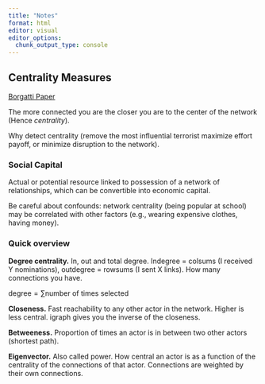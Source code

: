 ```yaml
---
title: "Notes"
format: html
editor: visual
editor_options: 
  chunk_output_type: console
---
```


## Centrality Measures

[Borgatti Paper](https://link.springer.com/content/pdf/10.1007/s10588-006-7084-x.pdf)

The more connected you are the closer you are to the center of the network (Hence *centrality*).

Why detect centrality (remove the most influential terrorist maximize effort payoff, or minimize disruption to the network).

### Social Capital

Actual or potential resource linked to possession of a network of relationships, which can be convertible into economic capital.

Be careful about confounds: network centrality (being popular at school) may be correlated with other factors (e.g., wearing expensive clothes, having money).

### Quick overview

**Degree centrality.** In, out and total degree. Indegree = colsums (I received Y nominations), outdegree = rowsums (I sent X links). How many connections you have.

$\text{degree} = \sum\text{number of times selected}$

**Closeness.** Fast reachability to any other actor in the network. Higher is less central. igraph gives you the inverse of the closeness.

**Betweeness.** Proportion of times an actor is in between two other actors (shortest path).

**Eigenvector.** Also called power. How central an actor is as a function of the centrality of the connections of that actor. Connections are weighted by their own connections.\
